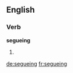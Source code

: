 ==English==

===Verb===
'''segueing'''

# {{present participle of|segue}}

[[de:segueing]]
[[fr:segueing]]